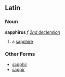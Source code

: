 ==Latin==
===Noun===
'''sapphīrus''' ''f'' ''[[Wiktionary Appendix:Latin second declension|2nd declension]]''

#a [[sapphire]]
===Other Forms===
*[[sapphir]]
*[[sappir]]